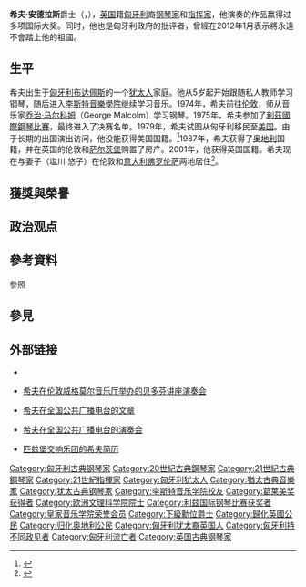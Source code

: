 {{Expand language|en|time=2022-01-19T19:41:01+00:00}}
{{eastern name order|匈牙利语|匈牙利人名}}
{{Infobox musical artist
| name        = 希夫·安德拉斯<br>Schiff András
| Background  = non_vocal_instrumentalist
| image       = András Schiff Salzburg2013 02.jpg
| image_size  = 
| caption     = 2013年的希夫
| birth_date  = {{Birth date and age|1953|12|21|}}
| birth_place = {{flag|HUN}}[[布达佩斯|布达佩斯]]
| nationality = {{flag|UK}}
| spouse      = {{link-en|盐川悠子|Yūko Shiokawa}}
| death_date  =  
| death_place = 
| alma_mater  = [[李斯特音乐学院|李斯特音乐学院]]
| Instrument  = [[钢琴|钢琴]]
| occupation  = [[钢琴家|钢琴家]]，[[指挥家|指挥家]]
| Label       = {{link-en|ECM Records|ECM Records|ECM}}, [[Decca|Decca]]
| URL         = [http://www.andrasschiff.com/ www.andrasschiff.com]
}}

'''希夫·安德拉斯'''爵士（{{lang-hu|'''Schiff András'''}}，{{bd|1953年|12月21日|||catIdx=S}}），[[英国|英国]]籍[[匈牙利|匈牙利]]裔[[钢琴家|钢琴家]]和[[指挥家|指挥家]]，他演奏的作品赢得过多项国际大奖。同时，他也是匈牙利政府的批评者，曾經在2012年1月表示將永遠不會踏上他的祖國。

== 生平 ==
希夫出生于[[匈牙利|匈牙利]][[布达佩斯|布达佩斯]]的一个[[犹太人|犹太人]]家庭。他从5岁起开始跟随私人教师学习钢琴，随后进入[[李斯特音樂學院|李斯特音樂學院]]继续学习音乐。1974年，希夫前往[[伦敦|伦敦]]，师从音乐家[[乔治·马尔科姆|乔治·马尔科姆]]（George Malcolm）学习钢琴。1975年，希夫参加了[[利茲國際鋼琴比賽|利茲國際鋼琴比賽]]，最终进入了决赛名单。1979年，希夫试图从匈牙利移民至[[美国|美国]]。由于长期的出国演出访问，他没能获得美国国籍。<ref>{{cite news | author=Stephen Moss | title=Bach to the future | url=http://www.guardian.co.uk/friday_review/story/0,,296686,00.html | work=The Guardian | date=14 May 1999 | accessdate=28 August 2007 | location=London | archive-date=2012-11-10 | archive-url=https://web.archive.org/web/20121110011115/http://www.guardian.co.uk/friday_review/story/0,,296686,00.html | dead-url=no }}</ref>1987年，希夫获得了[[奥地利|奥地利]]国籍，并在英国的伦敦和[[萨尔茨堡|萨尔茨堡]]购置了房产。2001年，他获得英国国籍。希夫现在与妻子{{link-en|盐川悠子|Yūko Shiokawa}}（塩川 悠子）在伦敦和[[意大利|意大利]][[佛罗伦萨|佛罗伦萨]]两地居住<ref name="autogenerated1">{{cite news | author=[[Vanessa_Mock|Vanessa Mock]]| title=Hungary's artists take fury at media law to Brussels | url=http://www.faz.net/s/Rub4D7EDEFA6BB3438E85981C05ED63D788/Doc~E25CEB91162734423B81753EBA198D67 | work=[[Frankfurter_Allgemeine_Zeitung|Frankfurter Allgemeine Zeitung]] | date=16 January 2011 | accessdate=23 January 2011}}</ref>。

== 獲獎與榮譽 ==
{{expand section}}

== 政治观点 ==
{{expand section}}

== 參考資料 ==
;參照
{{reflist}}

== 參見 ==
{{portal|古典音樂}}

== 外部链接 ==
* {{Discogs artist|885766}}
* {{en}}[http://music.guardian.co.uk/classical/page/0,,1943867,00.html 希夫在伦敦威格莫尔音乐厅举办的贝多芬讲座演奏会] {{Wayback|url=http://music.guardian.co.uk/classical/page/0,,1943867,00.html |date=20130913021042 }}
* {{en}}[http://www.npr.org/programs/pt/features/schiff.html 希夫在全国公共广播电台的文章] {{Wayback|url=http://www.npr.org/programs/pt/features/schiff.html |date=20160506130725 }}
* {{en}}[http://www.npr.org/templates/story/story.php?storyId=16318118 希夫在全国公共广播电台的演奏会] {{Wayback|url=http://www.npr.org/templates/story/story.php?storyId=16318118 |date=20101013204154 }}
* {{en}}[http://www.pittsburghsymphony.org/pghsymph.nsf/bios/Andr%C3%A1s+Schiff 匹兹堡交响乐团的希夫简历] {{Wayback|url=http://www.pittsburghsymphony.org/pghsymph.nsf/bios/Andr%C3%A1s+Schiff |date=20120717051523 }}

{{Authority control}}
{{DEFAULTSORT:Schiff, Andras}}
[[Category:匈牙利古典钢琴家|Category:匈牙利古典钢琴家]]
[[Category:20世紀古典鋼琴家|Category:20世紀古典鋼琴家]]
[[Category:21世紀古典鋼琴家|Category:21世紀古典鋼琴家]]
[[Category:21世紀指揮家|Category:21世紀指揮家]]
[[Category:匈牙利犹太人|Category:匈牙利犹太人]]
[[Category:猶太古典音樂家|Category:猶太古典音樂家]]
[[Category:犹太古典钢琴家|Category:犹太古典钢琴家]]
[[Category:李斯特音乐学院校友|Category:李斯特音乐学院校友]]
[[Category:葛莱美奖获得者|Category:葛莱美奖获得者]]
[[Category:欧洲文理科学院院士|Category:欧洲文理科学院院士]]
[[Category:利兹国际钢琴比赛获奖者|Category:利兹国际钢琴比赛获奖者]]
[[Category:皇家音乐学院荣誉会员|Category:皇家音乐学院荣誉会员]]
[[Category:下級勳位爵士|Category:下級勳位爵士]]
[[Category:歸化英國公民|Category:歸化英國公民]]
[[Category:归化奥地利公民|Category:归化奥地利公民]]
[[Category:匈牙利犹太裔英国人|Category:匈牙利犹太裔英国人]]
[[Category:匈牙利持不同政见者|Category:匈牙利持不同政见者]]
[[Category:匈牙利流亡者|Category:匈牙利流亡者]]
[[Category:英国古典钢琴家|Category:英国古典钢琴家]]